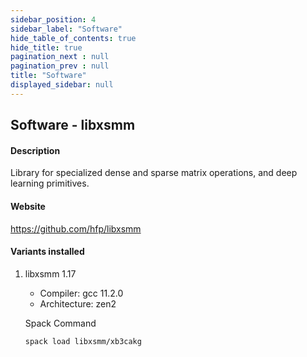 ```yaml
---
sidebar_position: 4
sidebar_label: "Software"
hide_table_of_contents: true
hide_title: true
pagination_next : null
pagination_prev : null
title: "Software"
displayed_sidebar: null
---
```


## Software - libxsmm


#### Description
Library for specialized dense and sparse matrix operations, and deep learning primitives.

#### Website
https://github.com/hfp/libxsmm

#### Variants installed

1. libxsmm 1.17

    - Compiler: gcc 11.2.0
    - Architecture: zen2

    Spack Command
    ```bash
    spack load libxsmm/xb3cakg
    ```

